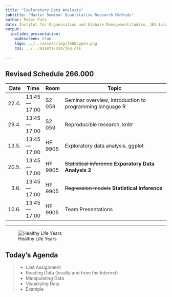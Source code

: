 ```yaml
---
title: "Exploratory Data Analysis"
subtitle: "Master Seminar Quantitative Research Methods"
author: Peter Putz
date: Institut für Organisation und Globale Managementstudien, JKU Linz
output: 
  ioslides_presentation:
    widescreen: true
    logo: ../../assets/img/JKUWappen.png
    css: ../../assets/css/jku.css
    
---
```



<style>
table.rmdtable th {
  color: white;
  font-size: 18px;
  background: -webkit-gradient(linear, 50% 0%, 50% 100%, color-stop(40%, #1e786d), color-stop(80%, #144f48)) no-repeat;
  background: -webkit-linear-gradient(top, #1e786d 40%, #144f48 80%) no-repeat;
  background: -moz-linear-gradient(top, #1e786d 40%, #144f48 80%) no-repeat;
  background: -o-linear-gradient(top, #1e786d 40%, #144f48 80%) no-repeat;
  background: linear-gradient(top, #1e786d 40%, #144f48 80%) no-repeat;
}
</style>



<!--
## Revised Schedule 266.018
  
| Date  | Time        | Room       | Topic                                                    |
|------:| ----------- | ---------- | ---------------------------------------------------------|
| 20.4. | 13:45—17:00 | MT 127     | Seminar overview, introduction to programming language R |                         
| 27.4. | 13:45—17:00 | MT 127     | Reproducible research, knitr                             |
| 11.5. | 13:45—17:00 | MT 127     | Exploratory data analysis, ggplot                        |
| 18.5. | 13:45—17:00 | MT 127     | ~~Statistical inference~~ **Exporatory Data Analysis 2** |
|  1.6. | 13:45—17:00 | MT 127     | ~~Regression models~~ **Statistical inference**          |
|  8.6. | 13:45—17:00 | MT 127     | Team Presentations                                       |
-->

## Revised Schedule 266.000
  
| Date  | Time        | Room       | Topic                                                    |
|------:| ----------- | ---------- | ---------------------------------------------------------|
| 22.4. | 13:45—17:00 | S2 059     | Seminar overview, introduction to programming language R |                         
| 29.4. | 13:45—17:00 | S2 059     | Reproducible research, knitr                             |
| 13.5. | 13:45—17:00 | HF 9905    | Exploratory data analysis, ggplot                        |
| 20.5. | 13:45—17:00 | HF 9905    | ~~Statistical inference~~ **Exporatory Data Analysis 2** |
|  3.6. | 13:45—17:00 | HF 9905    | ~~Regression models~~ **Statistical inference**          |
| 10.6. | 13:45—17:00 | HF 9905    | Team Presentations                                       |




----
<div class="centered">
![Healthy Life Years](../../assets/img/03/hly.png)
</div>



## Today's Agenda


>- Last Assignment
>- Reading Data (locally and from the Internet)
>- Manipulating Data
>- Visualizing Data
>- Example

